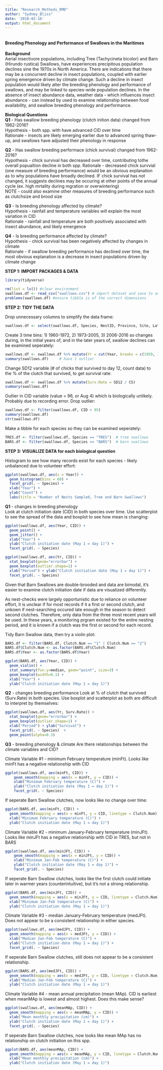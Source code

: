 ```yaml
---
title: "Research_Methods_RMD"
author: "Sydney_Bliss"
date: '2018-02-16'
output: html_document
---
```


```r

```

#### Breeding Phenology and Performance of Swallows in the Maritimes

**Background**  
Aerial insectivore populations, including Tree (Tachycineta bicolor) and Barn (Hirundo rustica) Swallows, have experiences precipitous population declines sine the 1970s in North America. There are indications that there may be a concurrent decline in insect populations, coupled with earlier spring emergence driven by climate change. Such a decline in insect population would likely alter the breeding phenology and performance of swallows, and may be linked to species-wide population declines. In the absence of insect abundance data, weather data - which influences insect abundance - can instead by used to examine relationship between food availability, and swallow breeding phenology and performance. 

**Biological Questions**  
**Q1** - Has swallow breeding phenology (clutch inition data) changed from 1962-2016?  
Hypothesis - both spp. with have advanced CID over time  
Rationale - insects are likely emerging earlier due to advanced spring thaw-up, and swallows have adjusted their phenology in response  

**Q2** - Has swallow breeding performace (chick survival) changed from 1962-2016?  
Hypothesis - chick survival has decreased over time, contributing tothe overall popualtion decline in both spp.
Rationale - decreased chick survvial (one measure of breeding performance) would be an obvious explanation as to why populations have broadly declined. IF chick survival has not changed, it suggests declines may be occuring at other points of the annual cycle (ex. high mrtality during mgration or overwintering)    
NOTE - could also examine other measures of breeding performance such as clutchsize and brood size

**Q3** - Is breeding phenology affected by climate?  
Hypothesis - rainfall and temperature variables will explain the most variation in CID  
Rationale - rainfall and temperature are both positively associated with insect abundance, and likely emergence

**Q4** - Is breeding performance affected by climate?  
Hypothesis - chick survival has been negatively affected by changes in climate  
Rationale - if swallow breeding performance has declined over time, the most obvious explanation is a decrease in insect populations driven by climate change  


**STEP 1: IMPORT PACKAGES & DATA**

```r
library(tidyverse) 

rm(list = ls()) #clear environment
swallows.df <- read_csv("swallows.csv") # import dataset and save to an object
problems(swallows.df) #ensure tibble is of the correct dimensions
```

**STEP 2: TIDY THE DATA**

Drop unnecessary columns to simplify the data frame: 
```r
swallows.df <- select(swallows.df, Species, NestID, Province, Site, Latitude, Longitude, Year, CID, HD, CS, BS, SD12, minFt, minJFt, medJFt, medJp, meanMAp)
```
Create 3 time bins: 1) 1960-1972, 2) 1973-2005, 3) 2006-2016 so changes during, in the initial years of, and in the later years of, swallow declines can be examined seperately:
```r
swallows.df <- swallows.df %>% mutate(Yr = cut(Year, breaks = c(1959, 1972, 2005, 2016), labels = c("1960-1972", "1973-2005", "2006-2016")))
summary(swallows.df)     # have 1 outlier
```
Change SD12 variable (# of chicks that survived to day 12, count data) to the % of the clutch that survived, to get survival rate:
```r
swallows.df <- swallows.df %>% mutate(Surv.Rate = SD12 / CS)
summary(swallows.df)     
```
Outlier in CID variable (value = 96, or Aug 4) which is biologically unlikely. Probably due to recording error. Drop outlier:
```r
swallows.df <- filter(swallows.df, CID < 95)
summary(swallows.df) 
str(swallows.df)
```
Make a tibble for each species so they can be examined seperately:
```r
TRES.df <- filter(swallows.df, Species == "TRES")  # tree swallows
BARS.df <- filter(swallows.df, Species == "BARS")  # barn swallows
```
**STEP 3: VISUALIZE DATA for each biological question**

Histogram to see how many records exist for each species - likely unbalanced due to volunteer effort:
```r
ggplot(swallows.df, aes(x = Year)) + 
  geom_histogram(bins = 60) + 
  facet_grid(. ~ Species) + 
  xlab("Year") + 
  ylab("Count") +
  labs(title = "Number of Nests Sampled, Tree and Barn Swallows") 
```

**Q1** - changes in breeding phenology   
Look at clutch initiation date (CID) in both species over time. Use scatterplot to see the spread of the data and boxplot to see how mean is changing:
```r
ggplot(swallows.df, aes(Year, CID)) + 
  geom_point() + 
  geom_jitter() +
  xlab("Year") + 
  ylab("Clutch initiation date (May 1 = day 1)") + 
  facet_grid(. ~ Species)
```

```r
ggplot(swallows.df, aes(Yr, CID)) + 
  stat_boxplot(geom="errorbar") + 
  geom_boxplot(outlier.shape=1) + 
  xlab("Period") + ylab("Clutch initiation date (May 1 = day 1)") + 
  facet_grid(. ~ Species) 
```


Given that Barn Swallows are double-brooded and data are bimodal, it's easier to examine clutch initiation date if data are visualized differently. 

As nest-checks were largely opportunistic due to reliance on volunteer effort, it is unclear if for most records if it a first or second clutch, and unkown if nest-searching occured late enough in the season to detect second clutches. Therefore, only data from the three most recent years will be used. In these years, a monitoring prgram existed for the entire nesting period, and it is known if a clutch was the first or second for each record. 

Tidy Barn Swallow data, then try a violin plot:
```r
BARS.df <- filter(BARS.df, Clutch.Num == "1" | Clutch.Num == "2")  
BARS.df$Clutch.Num <- as.factor(BARS.df$Clutch.Num)
BARS.df$Year <- as.factor(BARS.df$Year)

ggplot(BARS.df, aes(Year, CID)) + 
  geom_violin() + 
  stat_summary(fun.y=median, geom="point", size=3) +
  geom_boxplot(width=0.1) +
  xlab("Year") + 
  ylab("Clutch initiation date (May 1 = day 1)")
```

**Q2** - changes breeding performance 
Look at % of clutch that survived (Surv.Rate) in both species. Use boxplot and scatterplot as both are difficult to interpret by themselves:
```r
ggplot(swallows.df, aes(Yr, Surv.Rate)) +   
  stat_boxplot(geom="errorbar") + 
  geom_boxplot(outlier.shape=1) + 
  xlab("Period") + ylab("Survival") + 
  facet_grid(. ~ Species)  +
  geom_point(alpha=0.3)
```

**Q3** - breeding phenology & climate
Are there relationships between the climate variables and CID?

Climate Variable #1 - minimum February temperature (minFt). Looks like minFt has a negative relationship with CID
```r
ggplot(swallows.df, aes(minFt, CID)) + 
    geom_smooth(mapping = aes(x = minFt, y = CID)) + 
    xlab("Minimum February temperature (C)") + 
    ylab("Clutch initiation date (May 1 = day 1)") + 
    facet_grid(. ~ Species)
```

If seperate Barn Swallow clutches, now looks like no change over time:

```r
ggplot(BARS.df, aes(minFt, CID)) + 
  geom_smooth(mapping = aes(x = minFt, y = CID, linetype = Clutch.Num)) + 
  xlab("Minimum February temperature (C)") + 
  ylab("Clutch initiation date (May 1 = day 1)") 
```


Climate Variable #2 - minimum January-February temperature (minJFt). Looks like minJFt has a negative relationship with CID in TRES, but not in BARS
```r
ggplot(swallows.df, aes(minJFt, CID)) + 
    geom_smooth(mapping = aes(x = minJFt, y = CID)) + 
    xlab("Minimum Jan-Feb temperature (C)") + 
    ylab("Clutch initiation date (May 1 = day 1)") + 
    facet_grid(. ~ Species)
```

If seperate Barn Swallow clutches, looks like the first clutch could initiate later in warmer years (counterintuitive), but it's not a strong relationship. 

```r
ggplot(BARS.df, aes(minJFt, CID)) + 
  geom_smooth(mapping = aes(x = minJFt, y = CID, linetype = Clutch.Num)) + 
  xlab("Minimum Jan-Feb temperature (C)") + 
  ylab("Clutch initiation date (May 1 = day 1)") 
```


Climate Variable #3 - median January-February temperature (medJFt). Does not appear to be a consistent relationship in either species. 
```r
ggplot(swallows.df, aes(medJFt, CID)) + 
  geom_smooth(mapping = aes(x = medJFt, y = CID)) + 
  xlab("Median Jan-Feb temperature (C)") + 
  ylab("Clutch initiation date (May 1 = day 1)") + 
  facet_grid(. ~ Species)
```

If seperate Barn Swallow clutches, still does not appear to be a consistent relationship.

```r
ggplot(BARS.df, aes(medJFt, CID)) + 
  geom_smooth(mapping = aes(x = medJFt, y = CID, linetype = Clutch.Num)) + 
  xlab("Median Jan-Feb temperature (C)") + 
  ylab("Clutch initiation date (May 1 = day 1)") 
```


Climate Variable #4 - mean annual precipitation (mean MAp). CID is earliest when meanMAp is lowest and almost highest. Does this make sense?
```r
ggplot(swallows.df, aes(meanMAp, CID)) + 
  geom_smooth(mapping = aes(x = meanMAp, y = CID)) + 
  xlab("Mean monthly precipitation (cm)") + 
  ylab("Clutch initiation date (May 1 = day 1)") + 
  facet_grid(. ~ Species)
```

If seperate Barn Swallow clutches, now looks like mean MAp has no relationship on clutch initiation on this spp.

```r
ggplot(BARS.df, aes(meanMAp, CID)) + 
  geom_smooth(mapping = aes(x = meanMAp, y = CID, linetype = Clutch.Num)) + 
  xlab("Mean monthly precipitation (cm)") + 
  ylab("Clutch initiation date (May 1 = day 1)")
```


  


 





